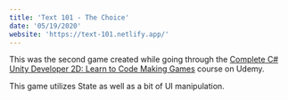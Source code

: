 ```yaml
---
title: 'Text 101 - The Choice'
date: '05/19/2020'
website: 'https://text-101.netlify.app/'
---
```


This was the second game created while going through the [Complete C# Unity Developer 2D: Learn to Code Making Games](https://www.udemy.com/course/unitycourse/) course on Udemy.

This game utilizes State as well as a bit of UI manipulation.
